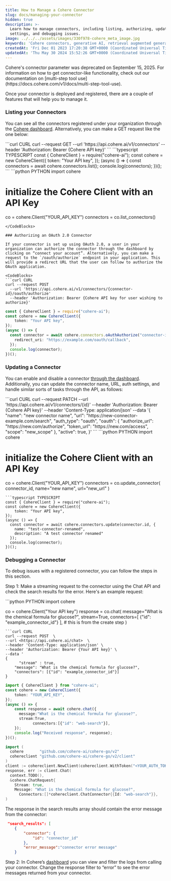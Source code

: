 ```yaml
---
title: How to Manage a Cohere Connector
slug: docs/managing-your-connector
hidden: true
description: >-
  Learn how to manage connectors, including listing, authorizing, updating
  settings, and debugging issues.
image: ../../../assets/images/330f978-cohere_meta_image.jpg
keywords: 'Cohere connectors, generative AI, retrieval augmented generation'
createdAt: 'Fri Dec 01 2023 17:20:38 GMT+0000 (Coordinated Universal Time)'
updatedAt: 'Thu May 30 2024 15:52:26 GMT+0000 (Coordinated Universal Time)'
---
```

<Warning>
Cohere's connector parameter was deprecated on September 15, 2025. For information on how to get connector-like functionality, check out our documentation on [multi-step tool use](https://docs.cohere.com/v1/docs/multi-step-tool-use). 
</Warning>

Once your connector is deployed and registered, there are a couple of features that will help you to manage it.

### Listing your Connectors

You can see all the connectors registered under your organization through the [Cohere dashboard](https://dashboard.cohere.com/connectors). Alternatively, you can make a GET request like the one below:

<CodeBlocks>
```curl CURL
curl --request GET  
  --url 'https://api.cohere.ai/v1/connectors'  
  --header 'Authorization: Bearer {Cohere API key}'
```
```typescript TYPESCRIPT
const { CohereClient } = require("cohere-ai");
const cohere = new CohereClient({
    token: "Your API key",
});
(async () => {
  const connectors = await cohere.connectors.list();
  console.log(connectors);
})();
```
```python PYTHON
import cohere

# initialize the Cohere Client with an API Key
co = cohere.Client("YOUR_API_KEY")
connectors = co.list_connectors()
```
</CodeBlocks>

### Authorizing an OAuth 2.0 Connector

If your connector is set up using OAuth 2.0, a user in your organization can authorize the connector through the dashboard by clicking on “connect your account”. Alternatively, you can make a request to the `/oauth/authorize` endpoint in your application. This will provide a redirect URL that the user can follow to authorize the OAuth application. 

<CodeBlocks>
```curl CURL
curl --request POST  
  --url 'https://api.cohere.ai/v1/connectors/{connector-id}/oauth/authorize' 
  --header 'Authorization: Bearer {Cohere API key for user wishing to authorize}'
```
```typescript TYPESCRIPT
const { CohereClient } = require("cohere-ai");
const cohere = new CohereClient({
    token: "Your API key",
});
(async () => {
  const connector = await cohere.connectors.oAuthAuthorize("connector-id", {
    redirect_uri: "https://example.com/oauth/callback",
  });
  console.log(connector);
})();
```
</CodeBlocks>

### Updating a Connector

You can enable and disable a connector [through the dashboard](https://dashboard.cohere.com/connectors). Additionally, you can update the connector name, URL, auth settings, and handle similar sorts of tasks through the API, as follows: 

<CodeBlocks>
```curl CURL
curl --request PATCH  
  --url 'https://api.cohere.ai/v1/connectors/{id}' 
  --header 'Authorization: Bearer {Cohere API key}'  
  --header 'Content-Type: application/json'  
  --data '{  
        "name": "new connector name",  
        "url": "https://new-connector-example.com/search",  
        "auth_type": "oauth",  
        "oauth": {  
            "authorize_url": "https://new.com/authorize",  
            "token_url": "https://new.com/access",  
            "scope": "new_scope"  
        },  
        "active": true,  
    }'
```
```python PYTHON
import cohere

# initialize the Cohere Client with an API Key
co = cohere.Client("YOUR_API_KEY")
connectors = co.update_connector(
    connector_id, name="new name", url="new_url"
)
```
```typescript TYPESCRIPT
const { CohereClient } = require("cohere-ai");
const cohere = new CohereClient({
    token: "Your API key",
});
(async () => {
  const connector = await cohere.connectors.update(connector.id, {
    name: "test-connector-renamed",
    description: "A test connector renamed"
  });
  console.log(connector);
})();
```
</CodeBlocks>

### Debugging a Connector

To debug issues with a registered connector, you can follow the steps in this section. 

Step 1: Make a streaming request to the connector using the Chat API and check the search results for the error. Here's an example request:

<CodeBlocks>
```python PYTHON
import cohere

co = cohere.Client("Your API key")
response = co.chat(
    message="What is the chemical formula for glucose?",
    stream=True,
    connectors=[
        {"id": "example_connector_id"}
    ],  # this is from the create step
)
```
```curl CURL
curl --request POST  \
--url <https://api.cohere.ai/chat>  \
--header 'Content-Type: application/json' \
--header 'Authorization: Bearer {Your API key}' \
--data '
{
	  "stream" : true,  
    "message": "What is the chemical formula for glucose?",
    "connectors": [{"id": "example_connector_id"}]
}
```
```typescript TYPESCRIPT
import { CohereClient } from "cohere-ai";
const cohere = new CohereClient({
    token: "YOUR_API_KEY",
});
(async () => {
    const response = await cohere.chat({
      message:"What is the chemical formula for glucose?", 
      stream:True,
			connectors:[{"id": "web-search"}],  
    });
    console.log("Received response", response);
})();
```
```go GO
import (
  cohere       "github.com/cohere-ai/cohere-go/v2"
  cohereclient "github.com/cohere-ai/cohere-go/v2/client"
)
client := cohereclient.NewClient(cohereclient.WithToken("<YOUR_AUTH_TOKEN>"))
response, err := client.Chat(
  context.TODO(),
  &cohere.ChatRequest{
    Stream: true,
    Message: "What is the chemical formula for glucose?",
	  Connectors:[]*cohereclient.ChatConnector{{Id: "web-search"}},  
)
```
</CodeBlocks>

The response in the search results array should contain the error message from the connector:

```json Example Response JSON
 "search_results": [  
    {  
        "connector": {  
            "id": "connector_id"  
        },  
        "error_message":"connector error message"  
    }
```

Step 2: In Cohere’s [dashboard](https://dashboard.cohere.com/connectors) you can view and filter the logs from calling your connector. Change the response filter to “error” to see the error messages returned from your connector.
